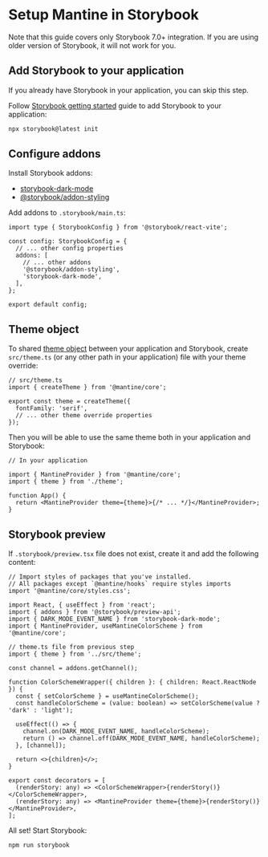 

# Setup Mantine in Storybook

Note that this guide covers only Storybook 7.0+ integration. If you are using older version of Storybook,
it will not work for you.

## Add Storybook to your application

If you already have Storybook in your application, you can skip this step.

Follow [Storybook getting started](https://storybook.js.org/docs/react/get-started/install/) guide
to add Storybook to your application:

```bash
npx storybook@latest init
```

## Configure addons

Install Storybook addons:

- [storybook-dark-mode](https://storybook.js.org/addons/storybook-dark-mode/)
- [@storybook/addon-styling](https://storybook.js.org/addons/@storybook/addon-styling)

<InstallScript packages="storybook-css-modules storybook-dark-mode @storybook/addon-styling" dev />

Add addons to `.storybook/main.ts`:

```tsx
import type { StorybookConfig } from '@storybook/react-vite';

const config: StorybookConfig = {
  // ... other config properties
  addons: [
    // ... other addons
    '@storybook/addon-styling',
    'storybook-dark-mode',
  ],
};

export default config;
```

## Theme object

To shared [theme object](/theming/theme-object) between your application and Storybook, create
`src/theme.ts` (or any other path in your application) file with your theme override:

```tsx
// src/theme.ts
import { createTheme } from '@mantine/core';

export const theme = createTheme({
  fontFamily: 'serif',
  // ... other theme override properties
});
```

Then you will be able to use the same theme both in your application and Storybook:

```tsx
// In your application

import { MantineProvider } from '@mantine/core';
import { theme } from './theme';

function App() {
  return <MantineProvider theme={theme}>{/* ... */}</MantineProvider>;
}
```

## Storybook preview

If `.storybook/preview.tsx` file does not exist, create it and add
the following content:

```tsx
// Import styles of packages that you've installed.
// All packages except `@mantine/hooks` require styles imports
import '@mantine/core/styles.css';

import React, { useEffect } from 'react';
import { addons } from '@storybook/preview-api';
import { DARK_MODE_EVENT_NAME } from 'storybook-dark-mode';
import { MantineProvider, useMantineColorScheme } from '@mantine/core';

// theme.ts file from previous step
import { theme } from '../src/theme';

const channel = addons.getChannel();

function ColorSchemeWrapper({ children }: { children: React.ReactNode }) {
  const { setColorScheme } = useMantineColorScheme();
  const handleColorScheme = (value: boolean) => setColorScheme(value ? 'dark' : 'light');

  useEffect(() => {
    channel.on(DARK_MODE_EVENT_NAME, handleColorScheme);
    return () => channel.off(DARK_MODE_EVENT_NAME, handleColorScheme);
  }, [channel]);

  return <>{children}</>;
}

export const decorators = [
  (renderStory: any) => <ColorSchemeWrapper>{renderStory()}</ColorSchemeWrapper>,
  (renderStory: any) => <MantineProvider theme={theme}>{renderStory()}</MantineProvider>,
];
```

All set! Start Storybook:

```bash
npm run storybook
```
